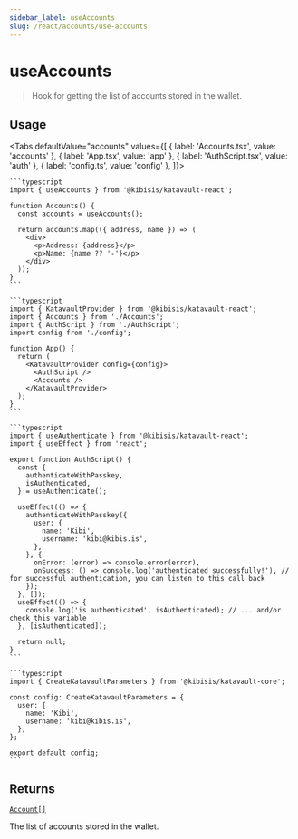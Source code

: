 ```yaml
---
sidebar_label: useAccounts
slug: /react/accounts/use-accounts
---
```



# useAccounts

> Hook for getting the list of accounts stored in the wallet.

<SectionBreak />

## Usage

<Tabs
  defaultValue="accounts"
  values={[
    { label: 'Accounts.tsx', value: 'accounts' },
    { label: 'App.tsx', value: 'app' },
    { label: 'AuthScript.tsx', value: 'auth' },
    { label: 'config.ts', value: 'config' },
  ]}>
  <TabItem value="accounts">

    ```typescript
    import { useAccounts } from '@kibisis/katavault-react';

    function Accounts() {
      const accounts = useAccounts();

      return accounts.map(({ address, name }) => (
        <div>
          <p>Address: {address}</p>
          <p>Name: {name ?? '-'}</p>
        </div>
      ));
    }
    ```

  </TabItem>
  <TabItem value="app">

    ```typescript
    import { KatavaultProvider } from '@kibisis/katavault-react';
    import { Accounts } from './Accounts';
    import { AuthScript } from './AuthScript';
    import config from './config';

    function App() {
      return (
        <KatavaultProvider config={config}>
          <AuthScript />
          <Accounts />
        </KatavaultProvider>
      );
    }
    ```

  </TabItem>
  <TabItem value="auth">

    ```typescript
    import { useAuthenticate } from '@kibisis/katavault-react';
    import { useEffect } from 'react';

    export function AuthScript() {
      const {
        authenticateWithPasskey,
        isAuthenticated,
      } = useAuthenticate();

      useEffect(() => {
        authenticateWithPasskey({
          user: {
            name: 'Kibi',
            username: 'kibi@kibis.is',
          },
        }, {
          onError: (error) => console.error(error),
          onSuccess: () => console.log('authenticated successfully!'), // for successful authentication, you can listen to this call back
        });
      }, []);
      useEffect(() => {
        console.log('is authenticated', isAuthenticated); // ... and/or check this variable
      }, [isAuthenticated]);

      return null;
    }
    ```

  </TabItem>
  <TabItem value="config">

    ```typescript
    import { CreateKatavaultParameters } from '@kibisis/katavault-core';

    const config: CreateKatavaultParameters = {
      user: {
        name: 'Kibi',
        username: 'kibi@kibis.is',
      },
    };

    export default config;
    ```

  </TabItem>
</Tabs>

<SectionBreak />

## Returns

[`Account[]`](04-glossary/02-types.mdx#account)

The list of accounts stored in the wallet.
